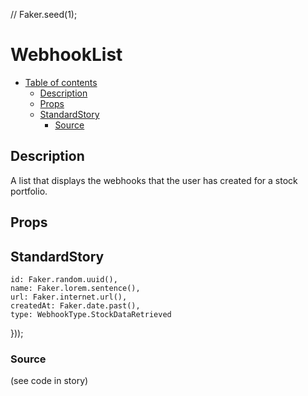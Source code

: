 //
Faker.seed(1);


<Meta title="page-parts/webhook-list" component={WebhookList} />

# WebhookList

- [Table of contents](#webhooklist)
  * [Description](#description)
  * [Props](#props)
  * [StandardStory](#standardstory)
    + [Source](#source)

## Description
A list that displays the webhooks that the user has created for a stock portfolio.

## Props
<Props of={WebhookList} />

## StandardStory
	id: Faker.random.uuid(),
	name: Faker.lorem.sentence(),
	url: Faker.internet.url(),
	createdAt: Faker.date.past(),
	type: WebhookType.StockDataRetrieved
}));

<Preview>
	<Story name="standard">
		<WebhookList loading={boolean("loading", false)} webhooks={webhooks} />
	</Story>
</Preview>

### Source
(see code in story)
